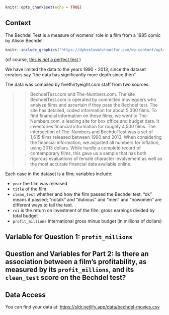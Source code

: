 

```r
knitr::opts_chunk$set(echo = TRUE)
```

## Context

The Bechdel Test is a measure of womens' role in a film from a 1985 comic by Alison Bechdel:


```r
knitr::include_graphics('https://dykestowatchoutfor.com/wp-content/uploads/2014/05/The-Rule-cleaned-up.jpg')
```

(of course, [this is *not* a perfect test](https://www.theverge.com/2017/12/22/16807424/alternatives-bechdel-test-bad-moms-lena-waithe).)

We have limited the data to the years 1990 - 2013, since the dataset creators say "the data has significantly more depth since then".

 The data was compiled by fivethirtyeight.com staff from two sources:

>> BechdelTest.com and The-Numbers.com. The site BechdelTest.com is operated by committed moviegoers who analyze films and ascertain if they pass the Bechdel test. The site has detailed, coded information for about 5,000 films. To find financial information on these films, we went to The-Numbers.com, a leading site for box office and budget data. It inventories financial information for roughly 4,500 films. The intersection of The-Numbers and BechdelTest was a set of 1,615 films released between 1990 and 2013. When considering the financial information, we adjusted all numbers for inflation, using 2013 dollars. While hardly a complete record of contemporary films, this gave us a sample that has both rigorous evaluations of female character involvement as well as the most accurate financial data available online.

Each case in the dataset is a film; variables include:

- `year` the film was released
- `title` of the film
- `clean_test` whether and how the film passed the Bechdel test. "ok" means it passed; "notalk" and "dubious" and "men" and "nowomen" are different ways to fail the test.
- `roi` is the return on investment of the film: gross earnings divided by total budget
- `profit_millions` International gross minus budget (in millions of dollars)


## Variable for Question 1: `profit_millions`


## Question and Variables for Part 2: Is there an association between a film's profitability, as measured by its `profit_millions`, and its `clean_test` score on the Bechdel test?

## Data Access

You can find your data at: <https://sldr.netlify.app/data/bechdel-movies.csv>

